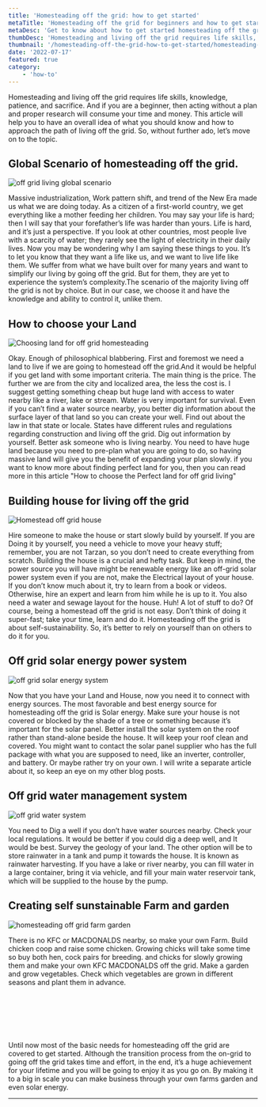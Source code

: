 ```yaml
---
title: 'Homesteading off the grid: how to get started'
metaTitle: 'Homesteading off the grid for beginners and how to get started'
metaDesc: 'Get to know about how to get started homesteading off the grid as a beginner, and things to consider while you are at it. What to plan and how to approach in order to make off grid house and how to choose the renewable energy for your house.'
thumbDesc: 'Homesteading and living off the grid requires life skills, knowledge, patience, and sacrifice.And if you are a beginner then acting without a plan and proper research will consume your time and money. This article will help you to have an overall idea of what you should know and how to approach the path of living off the grid.'
thumbnail: '/homesteading-off-the-grid-how-to-get-started/homesteading-enjoyoffgrid.com.jpg'
date: '2022-07-17'
featured: true
category: 
    - 'how-to'
---
```


Homesteading and living off the grid requires life skills, knowledge, patience, and sacrifice. And if you are a beginner, then acting without a plan and proper research will consume your time and money. This article will help you to have an overall idea of what you should know and how to approach the path of living off the grid. So, without further ado, let’s move on to the topic.



## Global Scenario of homesteading off the grid.

![off grid living global scenario](/homesteading-off-the-grid-how-to-get-started/off-grid-living-global-scenario.jpg "off grid living global")

Massive industrialization, Work pattern shift, and trend of the New Era made us what we are doing today. As a citizen of a first-world country, we get everything like a mother feeding her children. You may say your life is hard; then I will say that your forefather’s life was harder than yours. Life is hard, and it’s just a perspective. If you look at other countries, most people live with a scarcity of water; they rarely see the light of electricity in their daily lives. Now you may be wondering why I am saying these things to you. It’s to let you know that they want a life like us, and we want to live life like them. We suffer from what we have built over for many years and want to simplify our living by going off the grid. But for them, they are yet to experience the system’s complexity.The scenario of the majority living off the grid is not by choice. But in our case, we choose it and have the knowledge and ability to control it, unlike them.

## How to choose your Land 

![Choosing land for off grid homesteading](/homesteading-off-the-grid-how-to-get-started/off-grid-living-homesteading-land.jpg "land")

Okay. Enough of philosophical blabbering. First and foremost we need a land to live if we are going to homestead off the grid.And it would be helpful if you get land with some important criteria. The main thing is the price. The further we are from the city and localized area, the less the cost is. I suggest getting something cheap but huge land with access to water nearby like a river, lake or stream. Water is very important for survival. Even if you can’t find a water source nearby, you better dig information about the surface layer of that land so you can create your well. 
Find out about the law in that state or locale. States have different rules and regulations regarding construction and living off the grid. Dig out information by yourself. Better ask someone who is living nearby.
You need to have huge land because you need to pre-plan what you are going to do, so having massive land will give you the benefit of expanding your plan slowly. if you want to know more about finding perfect land for you, then you can read more in this article <Link href="/find-perfect-land-for-off-grid-living"><a target="_blank">"How to choose the Perfect land for off grid living"</a></Link>


## Building house for living off the grid
![Homestead off grid house](/homesteading-off-the-grid-how-to-get-started/off-grid-house-homesteading.jpg "house")


Hire someone to make the house or start slowly build by yourself. If you are Doing it by yourself, you need a vehicle to move your heavy stuff; remember, you are not Tarzan, so you don’t need to create everything from scratch. Building the house is a crucial and hefty task. But keep in mind, the power source you will have might be renewable energy like an off-grid solar power system even if you are not, make the Electrical layout of your house. If you don’t know much about it, try to learn from a book or videos. Otherwise, hire an expert and learn from him while he is up to it. You also need a water and sewage layout for the house. Huh! A lot of stuff to do? Of course, being a homestead off the grid is not easy. Don’t think of doing it super-fast; take your time, learn and do it. Homesteading off the grid is about self-sustainability. So, it’s better to rely on yourself than on others to do it for you. 

## Off grid solar energy power system
![off grid solar energy system](/homesteading-off-the-grid-how-to-get-started/homesteading-of-the-grid-solar-energy.jpg "solar energy")

Now that you have your Land and House, now you need it to connect with energy sources. The most favorable and best energy source for homesteading off the grid is Solar energy. Make sure your house is not covered or blocked by the shade of a tree or something because it’s important for the solar panel. Better install the solar system on the roof rather than stand-alone beside the house. It will keep your roof clean and covered. You might want to contact the solar panel supplier who has the full package with what you are supposed to need, like an inverter, controller, and battery. Or maybe rather try on your own. I will write a separate article about it, so keep an eye on my other blog posts.

## Off grid water management system
![off grid water system](/homesteading-off-the-grid-how-to-get-started/off-grid-living-water-system.jpg "water tank")

You need to Dig a well if you don’t have water sources nearby. Check your local regulations. It would be better if you could dig a deep well, and It would be best. Survey the geology of your land. The other option will be to store rainwater in a tank and pump it towards the house. It is known as rainwater harvesting. If you have a lake or river nearby, you can fill water in a large container, bring it via vehicle, and fill your main water reservoir tank, which will be supplied to the house by the pump.

## Creating self sunstainable Farm and garden

![homesteading off grid farm garden](/homesteading-off-the-grid-how-to-get-started/off-grid-farm-homesteading.jpg "farm garden")

There is no KFC or MACDONALDS nearby, so make your own Farm. Build chicken coop and raise some chicken. Growing chicks will take some time so buy both hen, cock pairs for breeding. and chicks for slowly growing them and make your own KFC MACDONALDS off the grid. Make a garden and grow vegetables. Check which vegetables are grown in different seasons and plant them in advance.

<br></br>

<br></br>

Until now most of the basic needs for homesteading off the grid are covered to get started. Although the transition process from the on-grid to going off the grid takes time and effort, in the end, it’s a huge achievement for your lifetime and you will be going to enjoy it as you go on. By making it to a big in scale you can make business through your own farms garden and even solar energy.
***